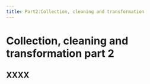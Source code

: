 ```yaml
---
title: Part2:Collection, cleaning and transformation
---
```


# Collection, cleaning and transformation part 2

## XXXX 




